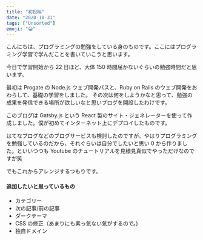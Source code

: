 ```yaml
---
title: "初投稿"
date: "2020-10-31"
tags: ["Unsorted"]
emoji: "😀"
---
```


こんにちは、プログラミングの勉強をしている身のものです。ここにはプログラミング学習で学んだことを書いていこうと思います。

今日で学習開始から 22 日ほど、大体 150 時間届かないぐらいの勉強時間だと思います。

最初は Progate の Node.js ウェブ開発パスと、Ruby on Rails のウェブ開発をおわらして、基礎の学習をしました。
その次は何をしようかなと思って、勉強の成果を発信できる場所が欲しいなと思いブログを開設したわけです。

このブログは Gatsby.js という React 製のサイト・ジェネレーターを使って作成しました。僕が初めてインターネット上にデプロイしたものです。

はてなブログなどのブログサービスも検討したのですが、やはりプログラミングを勉強しているのだから、それぐらいは自分でしたいと思い 0 から作りました。といいつつも Youtube のチュートリアルを見様見真似でやっただけなのですが笑

でもこれからアレンジするつもりです。

#### 追加したいと思っているもの

- カテゴリー
- 次の記事/前の記事
- ダークテーマ
- CSS の修正（あまりにも素っ気ない気がするので。)
- 独自ドメイン
